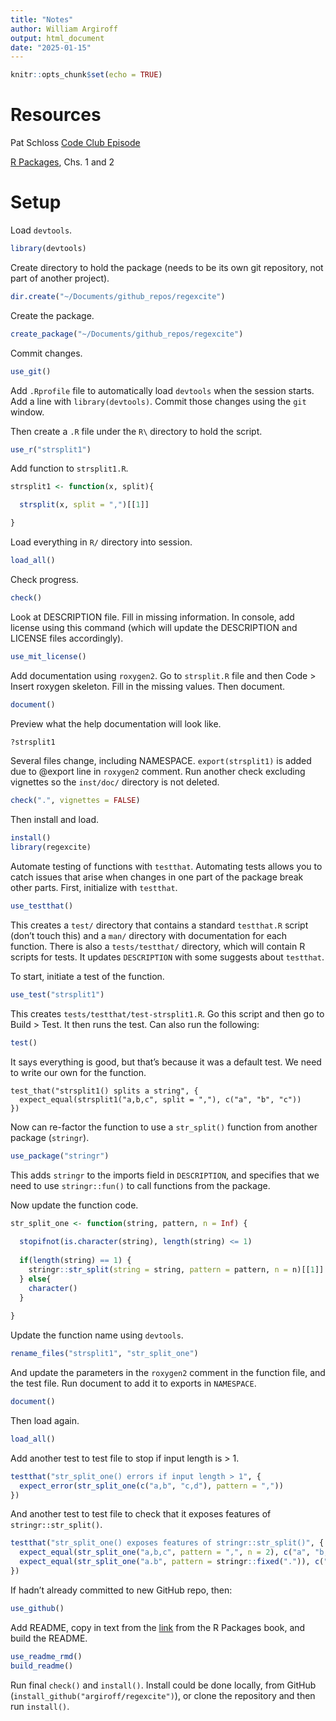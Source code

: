 ```yaml
---
title: "Notes"
author: William Argiroff
output: html_document
date: "2025-01-15"
---
```


```r
knitr::opts_chunk$set(echo = TRUE)
```

# Resources  

Pat Schloss [Code Club Episode](https://www.youtube.com/watch?v=XjolVT16YNw&t=220s)  

[R Packages](https://r-pkgs.org), Chs. 1 and 2  

# Setup  

Load `devtools`.  

```r
library(devtools)
```

Create directory to hold the package (needs to be its own git repository, not part of another project).  

```r
dir.create("~/Documents/github_repos/regexcite")
```

Create the package.  

```r
create_package("~/Documents/github_repos/regexcite")
```

Commit changes.  

```r
use_git()
```

Add `.Rprofile` file to automatically load `devtools` when the session starts. Add a line with `library(devtools)`. Commit those changes using the `git` window.    

Then create a `.R` file under the `R\` directory to hold the script.  

```r
use_r("strsplit1")
```

Add function to `strsplit1.R`.  

```r
strsplit1 <- function(x, split){

  strsplit(x, split = ",")[[1]]

}
```

Load everything in `R/` directory into session.  

```r
load_all()
```

Check progress.  

```r
check()
```

Look at DESCRIPTION file. Fill in missing information. In console, add license using this command (which will update the DESCRIPTION and LICENSE files accordingly).  

```r
use_mit_license()
```

Add documentation using `roxygen2`. Go to `strsplit.R` file and then Code > Insert roxygen skeleton. Fill in the missing values. Then document.   

```r
document()
```

Preview what the help documentation will look like.  

```r
?strsplit1
```

Several files change, including NAMESPACE. `export(strsplit1)` is added due to @export line in `roxygen2` comment. Run another check excluding vignettes so the `inst/doc/` directory is not deleted.  

```r
check(".", vignettes = FALSE)
```
 
Then install and load. 

```r
install()
library(regexcite)
```

Automate testing of functions with `testthat`. Automating tests allows you to catch issues that arise when changes in one part of the package break other parts. First, initialize with `testthat`.  

```r
use_testthat()
```

This creates a `test/` directory that contains a standard `testthat.R` script (don't touch this) and a `man/` directory with documentation for each function. There is also a `tests/testthat/` directory, which will contain R scripts for tests. It updates `DESCRIPTION` with some suggests about `testthat`.  

To start, initiate a test of the function.  

```r
use_test("strsplit1")
```

This creates `tests/testthat/test-strsplit1.R`. Go this script and then go to Build > Test. It then runs the test. Can also run the following:  

```r
test()
```

It says everything is good, but that's because it was a default test. We need to write our own for the function.    

```updated_test
test_that("strsplit1() splits a string", {
  expect_equal(strsplit1("a,b,c", split = ","), c("a", "b", "c"))
})
```

Now can re-factor the function to use a `str_split()` function from another package (`stringr`).  

```r
use_package("stringr")
```

This adds `stringr` to the imports field in `DESCRIPTION`, and specifies that we need to use `stringr::fun()` to call functions from the package.  

Now update the function code.  

```r
str_split_one <- function(string, pattern, n = Inf) {
  
  stopifnot(is.character(string), length(string) <= 1)
  
  if(length(string) == 1) {
    stringr::str_split(string = string, pattern = pattern, n = n)[[1]]
  } else{
    character()
  }
  
}
```

Update the function name using `devtools`.  

```r
rename_files("strsplit1", "str_split_one")
```

And update the parameters in the `roxygen2` comment in the function file, and the test file. Run document to add it to exports in `NAMESPACE`.  

```r
document()
```

Then load again.  

```r
load_all()

```

Add another test to test file to stop if input length is > 1.  

```r
testthat("str_split_one() errors if input length > 1", {
  expect_error(str_split_one(c("a,b", "c,d"), pattern = ","))
})
```

And another test to test file to check that it exposes features of `stringr::str_split()`.  

```r
testthat("str_split_one() exposes features of stringr::str_split()", {
  expect_equal(str_split_one("a,b,c", pattern = ",", n = 2), c("a", "b,c"))
  expect_equal(str_split_one("a.b", pattern = stringr::fixed(".")), c("a", "b"))
})
```

If hadn't already committed to new GitHub repo, then:  

```r
use_github()
```

Add README, copy in text from the [link](https://github.com/jennybc/regexcite/blob/main/README.Rmd) from the R Packages book, and build the README.  

```r
use_readme_rmd()
build_readme()
```

Run final `check()` and `install()`. Install could be done locally, from GitHub (`install_github("argiroff/regexcite")`), or clone the repository and then run `install()`.  
